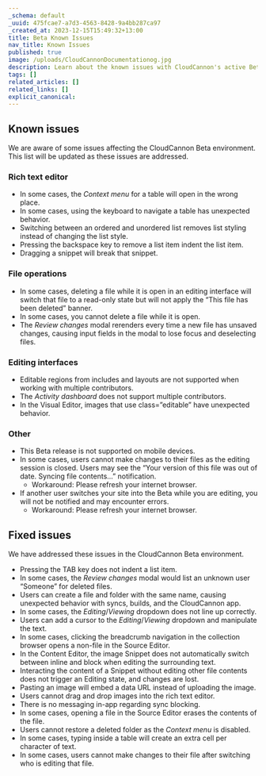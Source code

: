 ```yaml
---
_schema: default
_uuid: 475fcae7-a7d3-4563-8428-9a4bb287ca97
_created_at: 2023-12-15T15:49:32+13:00
title: Beta Known Issues
nav_title: Known Issues
published: true
image: /uploads/CloudCannonDocumentationog.jpg
description: Learn about the known issues with CloudCannon's active Beta releases.
tags: []
related_articles: []
related_links: []
explicit_canonical:
---
```

## Known issues

We are aware of some issues affecting the CloudCannon Beta environment. This list will be updated as these issues are addressed.

### Rich text editor

* In some cases, the *Context menu* for a table will open in the wrong place.
* In some cases, using the keyboard to navigate a table has unexpected behavior.
* Switching between an ordered and unordered list removes list styling instead of changing the list style.
* Pressing the backspace key to remove a list item indent the list item.
* Dragging a snippet will break that snippet.

### File operations

* In some cases, deleting a file while it is open in an editing interface will switch that file to a read-only state but will not apply the “This file has been deleted” banner.
* In some cases, you cannot delete a file while it is open.
* The *Review changes* modal rerenders every time a new file has unsaved changes, causing input fields in the modal to lose focus and deselecting files.

### Editing interfaces

* Editable regions from includes and layouts are not supported when working with multiple contributors.
* The *Activity dashboard* does not support multiple contributors.
* In the Visual Editor, images that use class=”editable” have unexpected behavior.

### Other

* This Beta release is not supported on mobile devices.
* In some cases, users cannot make changes to their files as the editing session is closed. Users may see the “Your version of this file was out of date. Syncing file contents...” notification.
  * Workaround: Please refresh your internet browser.
* If another user switches your site into the Beta while you are editing, you will not be notified and may encounter errors.
  * Workaround: Please refresh your internet browser.

## Fixed issues

We have addressed these issues in the CloudCannon Beta environment.

* Pressing the TAB key does not indent a list item.
* In some cases, the *Review changes* modal would list an unknown user “Someone” for deleted files.
* Users can create a file and folder with the same name, causing unexpected behavior with syncs, builds, and the CloudCannon app.
* In some cases, the *Editing*/*Viewing* dropdown does not line up correctly.
* Users can add a cursor to the *Editing*/*Viewing* dropdown and manipulate the text.
* In some cases, clicking the breadcrumb navigation in the collection browser opens a non-file in the Source Editor.
* In the Content Editor, the image Snippet does not automatically switch between inline and block when editing the surrounding text.
* Interacting the content of a Snippet without editing other file contents does not trigger an Editing state, and changes are lost.
* Pasting an image will embed a data URL instead of uploading the image.
* Users cannot drag and drop images into the rich text editor.
* There is no messaging in-app regarding sync blocking.
* In some cases, opening a file in the Source Editor erases the contents of the file.
* Users cannot restore a deleted folder as the *Context menu* is disabled.
* In some cases, typing inside a table will create an extra cell per character of text.
* In some cases, users cannot make changes to their file after switching who is editing that file.